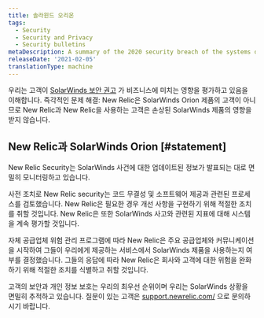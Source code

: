 ```yaml
---
title: 솔라윈드 오리온
tags:
  - Security
  - Security and Privacy
  - Security bulletins
metaDescription: A summary of the 2020 security breach of the systems of SolarWinds Orion and New Relic's response.
releaseDate: '2021-02-05'
translationType: machine
---
```


우리는 고객이 [SolarWinds 보안 권고](https://www.solarwinds.com/securityadvisory) 가 비즈니스에 미치는 영향을 평가하고 있음을 이해합니다. 즉각적인 문제 해결: New Relic은 SolarWinds Orion 제품의 고객이 아니므로 New Relic과 New Relic을 사용하는 고객은 손상된 SolarWinds 제품의 영향을 받지 않습니다.

## New Relic과 SolarWinds Orion [#statement]

New Relic Security는 SolarWinds 사건에 대한 업데이트된 정보가 발표되는 대로 면밀히 모니터링하고 있습니다.

사전 조치로 New Relic security는 코드 무결성 및 소프트웨어 제공과 관련된 프로세스를 검토했습니다. New Relic은 필요한 경우 개선 사항을 구현하기 위해 적절한 조치를 취할 것입니다. New Relic은 또한 SolarWinds 사고와 관련된 지표에 대해 시스템을 계속 평가할 것입니다.

자체 공급업체 위험 관리 프로그램에 따라 New Relic은 주요 공급업체와 커뮤니케이션을 시작하여 그들이 우리에게 제공하는 서비스에서 SolarWinds 제품을 사용하는지 여부를 결정했습니다. 그들의 응답에 따라 New Relic은 회사와 고객에 대한 위험을 완화하기 위해 적절한 조치를 식별하고 취할 것입니다.

고객의 보안과 개인 정보 보호는 우리의 최우선 순위이며 우리는 SolarWinds 상황을 면밀히 추적하고 있습니다. 질문이 있는 고객은 [support.newrelic.com/](https://support.newrelic.com/) 으로 문의하시기 바랍니다.
